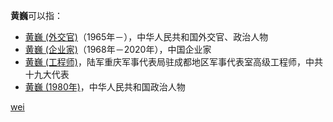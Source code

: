 '''黄巍'''可以指：
* [[黄巍_(外交官)|黄巍 (外交官)]]（1965年－），中华人民共和国外交官、政治人物
* [[黄巍_(企业家)|黄巍 (企业家)]]（1968年－2020年），中国企业家
* [[黄巍_(工程师)|黄巍 (工程师)]]，陆军重庆军事代表局驻成都地区军事代表室高级工程师，中共十九大代表
* [[黄巍_(1980年)|黄巍 (1980年)]]，中华人民共和国政治人物

{{disambig}}

[[Category:二字黄姓人名消歧义|wei]]